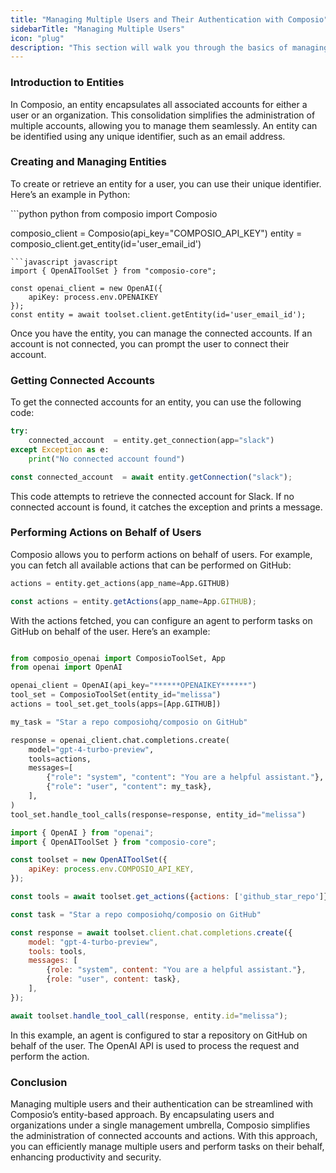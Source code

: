 ```yaml
---
title: "Managing Multiple Users and Their Authentication with Composio"
sidebarTitle: "Managing Multiple Users"
icon: "plug"
description: "This section will walk you through the basics of managing multiple users and their authentication using Composio."
---
```


### Introduction to Entities

In Composio, an entity encapsulates all associated accounts for either a user or an organization. This consolidation simplifies the administration of multiple accounts, allowing you to manage them seamlessly. An entity can be identified using any unique identifier, such as an email address.

### Creating and Managing Entities

To create or retrieve an entity for a user, you can use their unique identifier. Here’s an example in Python:

<CodeGroup>
```python python
from composio import Composio

composio_client = Composio(api_key="COMPOSIO_API_KEY")
entity = composio_client.get_entity(id='user_email_id')
```
```javascript javascript
import { OpenAIToolSet } from "composio-core";

const openai_client = new OpenAI({
    apiKey: process.env.OPENAIKEY
});
const entity = await toolset.client.getEntity(id='user_email_id');
```
</CodeGroup>

Once you have the entity, you can manage the connected accounts. If an account is not connected, you can prompt the user to connect their account.

### Getting Connected Accounts

To get the connected accounts for an entity, you can use the following code:
<CodeGroup>
```python python
try:
    connected_account  = entity.get_connection(app="slack")
except Exception as e:
    print("No connected account found")
```
```javascript javascript
const connected_account  = await entity.getConnection("slack");
```
</CodeGroup>
This code attempts to retrieve the connected account for Slack. If no connected account is found, it catches the exception and prints a message.

### Performing Actions on Behalf of Users

Composio allows you to perform actions on behalf of users. For example, you can fetch all available actions that can be performed on GitHub:
<CodeGroup>
```python python
actions = entity.get_actions(app_name=App.GITHUB)
```
```javascript javascript
const actions = entity.getActions(app_name=App.GITHUB);
```
</CodeGroup>

With the actions fetched, you can configure an agent to perform tasks on GitHub on behalf of the user. Here’s an example:
<CodeGroup>
```python python

from composio_openai import ComposioToolSet, App
from openai import OpenAI

openai_client = OpenAI(api_key="******OPENAIKEY******")
tool_set = ComposioToolSet(entity_id="melissa")
actions = tool_set.get_tools(apps=[App.GITHUB])

my_task = "Star a repo composiohq/composio on GitHub"

response = openai_client.chat.completions.create(
    model="gpt-4-turbo-preview",
    tools=actions,
    messages=[
        {"role": "system", "content": "You are a helpful assistant."},
        {"role": "user", "content": my_task},
    ],
)
tool_set.handle_tool_calls(response=response, entity_id="melissa")
```
```javascript javascript
import { OpenAI } from "openai";
import { OpenAIToolSet } from "composio-core";

const toolset = new OpenAIToolSet({
    apiKey: process.env.COMPOSIO_API_KEY,
});

const tools = await toolset.get_actions({actions: ['github_star_repo']})

const task = "Star a repo composiohq/composio on GitHub"

const response = await toolset.client.chat.completions.create({
    model: "gpt-4-turbo-preview",
    tools: tools,
    messages: [
        {role: "system", content: "You are a helpful assistant."},
        {role: "user", content: task},
    ],
});

await toolset.handle_tool_call(response, entity.id="melissa");
```
</CodeGroup>

In this example, an agent is configured to star a repository on GitHub on behalf of the user. The OpenAI API is used to process the request and perform the action.

### Conclusion

Managing multiple users and their authentication can be streamlined with Composio’s entity-based approach. By encapsulating users and organizations under a single management umbrella, Composio simplifies the administration of connected accounts and actions. With this approach, you can efficiently manage multiple users and perform tasks on their behalf, enhancing productivity and security.
